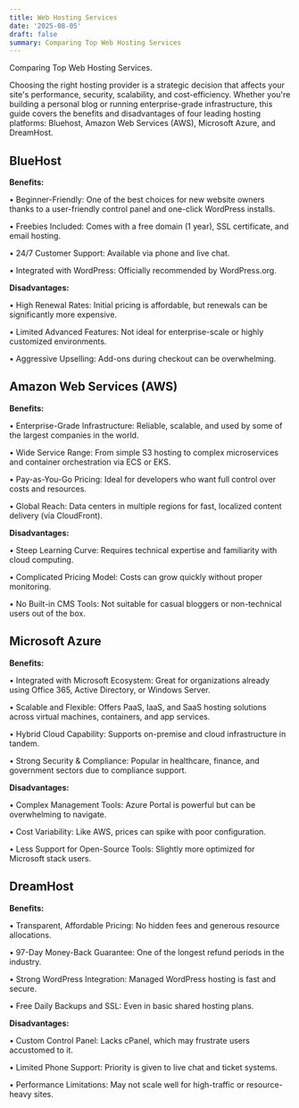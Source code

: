 ```yaml
---
title: Web Hosting Services
date: '2025-08-05'
draft: false
summary: Comparing Top Web Hosting Services
---
```


Comparing Top Web Hosting Services.

Choosing the right hosting provider is a strategic decision that affects your site's performance, security, scalability, and cost-efficiency. Whether you're building a personal blog or running enterprise-grade infrastructure, this guide covers the benefits and disadvantages of four leading hosting platforms: Bluehost, Amazon Web Services (AWS), Microsoft Azure, and DreamHost.

## BlueHost

**Benefits:**

• Beginner-Friendly: One of the best choices for new website owners thanks to a user-friendly control panel and one-click WordPress installs.

• Freebies Included: Comes with a free domain (1 year), SSL certificate, and email hosting.

• 24/7 Customer Support: Available via phone and live chat.

• Integrated with WordPress: Officially recommended by WordPress.org.

**Disadvantages:**

• High Renewal Rates: Initial pricing is affordable, but renewals can be significantly more expensive.

• Limited Advanced Features: Not ideal for enterprise-scale or highly customized environments.

• Aggressive Upselling: Add-ons during checkout can be overwhelming.

## Amazon Web Services (AWS)

**Benefits:**

• Enterprise-Grade Infrastructure: Reliable, scalable, and used by some of the largest companies in the world.

• Wide Service Range: From simple S3 hosting to complex microservices and container orchestration via ECS or EKS.

• Pay-as-You-Go Pricing: Ideal for developers who want full control over costs and resources.

• Global Reach: Data centers in multiple regions for fast, localized content delivery (via CloudFront).

**Disadvantages:**

• Steep Learning Curve: Requires technical expertise and familiarity with cloud computing.

• Complicated Pricing Model: Costs can grow quickly without proper monitoring.

• No Built-in CMS Tools: Not suitable for casual bloggers or non-technical users out of the box.

## Microsoft Azure

**Benefits:**

• Integrated with Microsoft Ecosystem: Great for organizations already using Office 365, Active Directory, or Windows Server.

• Scalable and Flexible: Offers PaaS, IaaS, and SaaS hosting solutions across virtual machines, containers, and app services.

• Hybrid Cloud Capability: Supports on-premise and cloud infrastructure in tandem.

• Strong Security & Compliance: Popular in healthcare, finance, and government sectors due to compliance support.

**Disadvantages:**

• Complex Management Tools: Azure Portal is powerful but can be overwhelming to navigate.

• Cost Variability: Like AWS, prices can spike with poor configuration.

• Less Support for Open-Source Tools: Slightly more optimized for Microsoft stack users.

## DreamHost

**Benefits:**

• Transparent, Affordable Pricing: No hidden fees and generous resource allocations.

• 97-Day Money-Back Guarantee: One of the longest refund periods in the industry.

• Strong WordPress Integration: Managed WordPress hosting is fast and secure.

• Free Daily Backups and SSL: Even in basic shared hosting plans.

**Disadvantages:**

• Custom Control Panel: Lacks cPanel, which may frustrate users accustomed to it.

• Limited Phone Support: Priority is given to live chat and ticket systems.

• Performance Limitations: May not scale well for high-traffic or resource-heavy sites.
